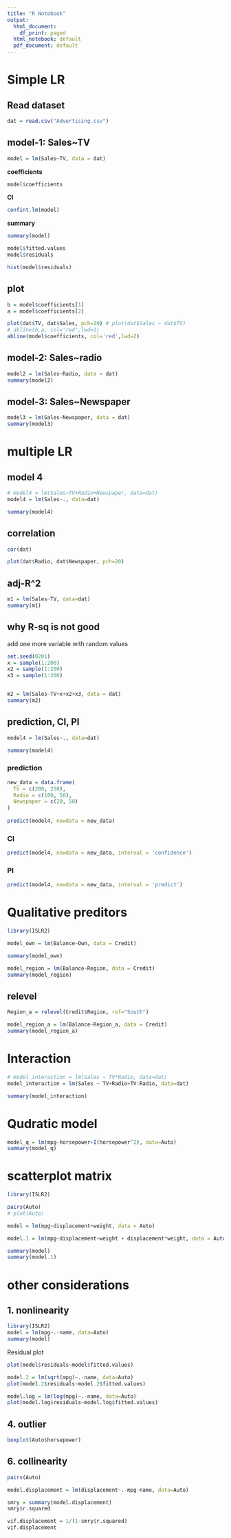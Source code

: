 ---
title: "R Notebook"
output:
  html_document:
    df_print: paged
  html_notebook: default
  pdf_document: default
---

# Simple LR
## Read dataset

```{r}
dat = read.csv("Advertising.csv")

```

## model-1: Sales~TV
```{r}
model = lm(Sales~TV, data = dat)
```

**coefficients**
```{r}
model$coefficients
```
**CI**
```{r}
confint.lm(model)
```
**summary**
```{r}
summary(model)
```

```{r}
model$fitted.values
model$residuals

hist(model$residuals)
```
## plot
```{r}
b = model$coefficients[1]
a = model$coefficients[2]

plot(dat$TV, dat$Sales, pch=20) # plot(dat$Sales ~ dat$TV)
# abline(b,a, col='red',lwd=2)
abline(model$coefficients, col='red',lwd=2)
```

## model-2: Sales~radio
```{r}
model2 = lm(Sales~Radio, data = dat)
summary(model2)
```

## model-3: Sales~Newspaper
```{r}
model3 = lm(Sales~Newspaper, data = dat)
summary(model3)
```
# multiple LR
## model 4
```{r}

# model4 = lm(Sales~TV+Radio+Newspaper, data=dat)
model4 = lm(Sales~., data=dat)

summary(model4)
```
## correlation
```{r}
cor(dat)
```


```{r}
plot(dat$Radio, dat$Newspaper, pch=20)
```

## adj-R^2
```{r}
m1 = lm(Sales~TV, data=dat)
summary(m1)
```

## why R-sq is not good
add one more variable with random values

```{r}
set.seed(0201)
x = sample(1:200)
x2 = sample(1:200)
x3 = sample(1:200)


m2 = lm(Sales~TV+x+x2+x3, data = dat)
summary(m2)
```
## prediction, CI, PI
```{r}

model4 = lm(Sales~., data=dat)

summary(model4)

```

### prediction
```{r}
new_data = data.frame(
  TV = c(200, 250),
  Radio = c(100, 50),
  Newspaper = c(20, 50)
)
  
predict(model4, newdata = new_data)
```
### CI
```{r}
predict(model4, newdata = new_data, interval = 'confidence')
```
### PI
```{r}
predict(model4, newdata = new_data, interval = 'predict')
```

# Qualitative preditors

```{r}
library(ISLR2)

model_own = lm(Balance~Own, data = Credit)

summary(model_own)

```
```{r}
model_region = lm(Balance~Region, data = Credit)
summary(model_region)
```

## relevel
```{r}
Region_a = relevel(Credit$Region, ref="South")

model_region_a = lm(Balance~Region_a, data = Credit)
summary(model_region_a)
```
# Interaction
```{r}
# model_interaction = lm(Sales ~ TV*Radio, data=dat)
model_interaction = lm(Sales ~ TV+Radio+TV:Radio, data=dat)

summary(model_interaction)
```
# Qudratic model
```{r}
model_q = lm(mpg~horsepower+I(horsepower^2), data=Auto)
summary(model_q)
```

# scatterplot matrix
```{r}
library(ISLR2)

pairs(Auto)
# plot(Auto)

```

```{r}
model = lm(mpg~displacement+weight, data = Auto)

model.1 = lm(mpg~displacement+weight + displacement*weight, data = Auto) 

summary(model)
summary(model.1)
```
# other considerations
## 1. nonlinearity
```{r}
library(ISLR2)
model = lm(mpg~.-name, data=Auto)
summary(model)
```
Residual plot
```{r}
plot(model$residuals~model$fitted.values)
```
```{r}
model.2 = lm(sqrt(mpg)~.-name, data=Auto)
plot(model.2$residuals~model.2$fitted.values)
```

```{r}
model.log = lm(log(mpg)~.-name, data=Auto)
plot(model.log$residuals~model.log$fitted.values)
```
## 4. outlier
```{r}
boxplot(Auto$horsepower)
```

## 6. collinearity
```{r}
pairs(Auto)
```
```{r}
model.displacement = lm(displacement~.-mpg-name, data=Auto)

smry = summary(model.displacement)
smry$r.squared
```

```{r}
vif.displacement = 1/(1-smry$r.squared)
vif.displacement
```







